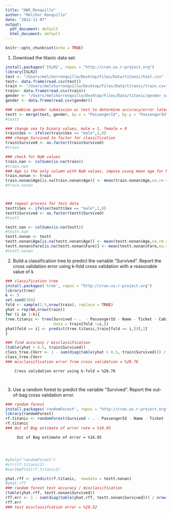 ```yaml
---
title: "HW5_Ronquillo"
author: "Melchor Ronquillo"
date: "2022-11-07"
output:
  pdf_document: default
  html_document: default
---
```


```r
knitr::opts_chunk$set(echo = TRUE)
```
1) Download the titanic data set:
```r
install.packages('ISLR2', repos = "http://cran.us.r-project.org")
library(ISLR2)
test <- "/Users/melchorronquillo/Desktop/Files/Data/titanic/test.csv"
test<- data.frame(read.csv(test))
train <- "/Users/melchorronquillo/Desktop/Files/Data/titanic/train.csv"
train<- data.frame(read.csv(train))
gender <- "/Users/melchorronquillo/Desktop/Files/Data/titanic/gender_submission.csv"
gender <- data.frame(read.csv(gender))

### combine gender submission w/ test to determine accuracy/error later
testt <- merge(test, gender, by.x = "PassengerId", by.y = "PassengerId", all.x = TRUE, all.y = TRUE)
#testt

### change sex to binary values, male = 1, female = 0
train$Sex <- ifelse(train$Sex == "male",1,0)
### change Survived to factor for classification
train$Survived <- as.factor(train$Survived)
#train

### check for NaN values
train.nan <- colSums(is.na(train))
#train.nan
### Age is the only column with NaN values, impute usung mean age for NaN values
train.nonan <- train
train.nonan$Age[is.na(train.nonan$Age)] <- mean(train.nonan$Age,na.rm = TRUE)
#train.nonan



### repeat process for test data
testt$Sex <- ifelse(testt$Sex == "male",1,0)
testt$Survived <- as.factor(testt$Survived)
#testt

testt.nan <- colSums(is.na(testt))
#testt.nan
testt.nonan <- testt
testt.nonan$Age[is.na(testt.nonan$Age)] <- mean(testt.nonan$Age,na.rm = TRUE)
testt.nonan$Fare[is.na(testt.nonan$Fare)] <- mean(testt.nonan$Fare,na.rm = TRUE)
#testt.nonan
```

2) Build a classification tree to predict the variable “Survived”. Report the 
cross validation error using k-fold cross validation with a reasonable value of 
k
```r
### classification tree
install.packages('tree', repos = "http://cran.us.r-project.org")
library(tree)
k <- 5
set.seed(104)
fold <- sample(1:5,nrow(train), replace = TRUE)
yhat = rep(NA,nrow(train))
for (i in 1:k){
tree.titanic <- tree(Survived ~ .  - PassengerId - Name - Ticket - Cabin - Embarked, 
                     data = train[fold !=i,])
yhat[fold == i] <- predict(tree.titanic,train[fold == i,])[,2]
}

### find accuracy / misclassification
(table(yhat > 0.5, train$Survived))
class_tree.CVerr <- 1 - sum(diag(table(yhat > 0.5, train$Survived))) / nrow(train)
class_tree.CVerr
### misclassification error from cross validation = %20.76
```

        Cross validation error using k-fold = %20.76
        
        

3) Use a random forest to predict the variable “Survived”. Report the out-of-bag 
cross validation error.
```r
### random forest
install.packages('randomForest', repos = "http://cran.us.r-project.org")
library(randomForest)
rf.titanic <- randomForest(Survived ~ . - PassengerId - Name - Ticket - Cabin - Embarked , data = train.nonan)
rf.titanic
### Out of Bag estimate of error rate = %16.95
```

         Out of Bag estimate of error = %16.95
         
         
         
```r
#yhelp("randomForest")
#str(rf.titanic2)
#varImpPlot(rf.titanic2)

yhat.rff <- predict(rf.titanic,  newdata = testt.nonan)
#yhat.rff
### random forest test accuracy / misclassification
(table(yhat.rff, testt.nonan$Survived))
rff.err <- 1 - sum(diag(table(yhat.rff, testt.nonan$Survived))) / nrow(testt.nonan)
rff.err
### test misclassifcation error = %10.52
```

        
